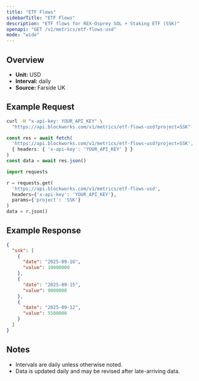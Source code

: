 ```yaml
---
title: "ETF Flows"
sidebarTitle: "ETF Flows"
description: "ETF flows for REX-Osprey SOL + Staking ETF (SSK)"
openapi: "GET /v1/metrics/etf-flows-usd"
mode: "wide"
---
```


## Overview

- **Unit:** USD
- **Interval:** daily
- **Source:** Farside UK

## Example Request

<CodeGroup>

```bash cURL
curl -H "x-api-key: YOUR_API_KEY" \
  "https://api.blockworks.com/v1/metrics/etf-flows-usd?project=SSK"
```

```typescript TypeScript
const res = await fetch(
  'https://api.blockworks.com/v1/metrics/etf-flows-usd?project=SSK',
  { headers: { 'x-api-key': 'YOUR_API_KEY' } }
)
const data = await res.json()
```

```python Python
import requests

r = requests.get(
  'https://api.blockworks.com/v1/metrics/etf-flows-usd',
  headers={'x-api-key': 'YOUR_API_KEY'},
  params={'project': 'SSK'}
)
data = r.json()
```

</CodeGroup>

## Example Response

```json
{
  "ssk": [
    {
      "date": "2025-09-16",
      "value": 10000000
    },
    {
      "date": "2025-09-15",
      "value": 9000000
    },
    {
      "date": "2025-09-12",
      "value": 5500000
    }
  ]
}
```

## Notes
- Intervals are daily unless otherwise noted.
- Data is updated daily and may be revised after late-arriving data.